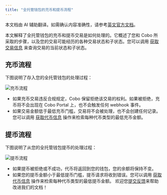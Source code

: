 ```yaml
---
title: "全托管钱包的充币和提币流程"
---
```

<Note>本文档由 AI 辅助翻译。如需确认内容准确性，请参考[英文官方文档](https://www.cobo.com/developers/v2/guides/overview/introduction)。</Note>

本文解释了全托管钱包的充币和提币交易是如何处理的。它概述了您和 Cobo 所采取的步骤，以及您的交易可能经历的各种交易状态和子状态。您可以调用 [获取交易信息](/v2/api-references/transactions/get-transaction-information) 来查询交易的当前状态和子状态。

## 充币流程

下图说明了存入您的全托管钱包的处理过程：

<img src="/v2_cn/images/guides/custodial-deposit.svg" className="diagram" alt="充币流程" />

- 如果充币交易违反合规规定，Cobo 保留拒绝该交易的权利。如果被拒绝，充币将不会出现在 Cobo Portal 上，也不会触发任何 webhook 事件。
- 如果交易金额低于最低充币门槛，交易将不会被处理，也不会创建任何记录。您可以调用 [获取代币信息](/v2/api-references/wallets/get-token-information) 操作来检索每种代币类型的最低充币金额。

## 提币流程

下图说明了从您的全托管钱包提币的处理过程：

<img src="/v2_cn/images/guides/custodial-withdrawal.svg" className="diagram" alt="提币流程" />

- 如果提币被拒绝或不成功，代币将返回到您的钱包，您的余额将保持不变。
- 如果您的提币金额小于最低提币门槛，提币请求将收到错误。您可以调用 [获取代币信息](/v2/api-references/wallets/get-token-information) 操作来检索每种代币类型的最低提币金额。
<Tip>欢迎您[提交反馈](https://forms.zohopublic.com/cobo/form/DocumentFeedbackForm/formperma/QvLOhxJv1_JMsJ-1dleZ8Itb_7rzN-LtgvsDdxosoVI)来帮助改进我们的文档！</Tip>